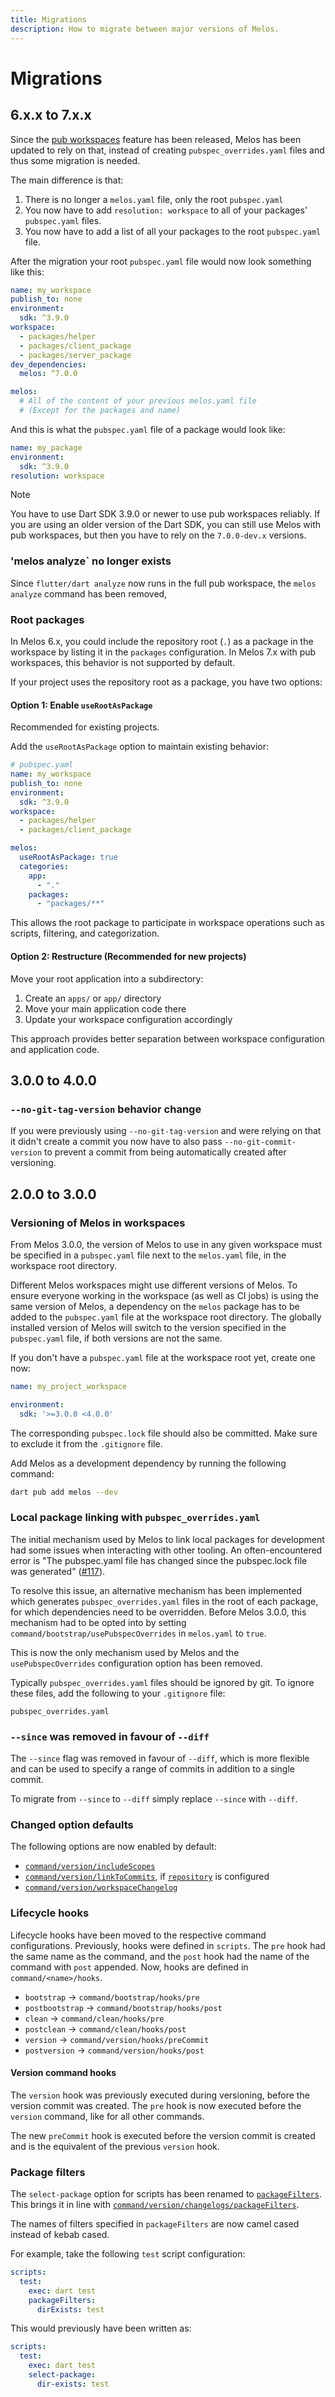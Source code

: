 ```yaml
---
title: Migrations
description: How to migrate between major versions of Melos.
---
```


# Migrations

## 6.x.x to 7.x.x

Since the [pub workspaces](https://dart.dev/tools/pub/workspaces) feature has
been released, Melos has been updated to rely on that, instead of creating
`pubspec_overrides.yaml` files and thus some migration is needed.

The main difference is that:
1. There is no longer a `melos.yaml` file, only the root `pubspec.yaml`
2. You now have to add `resolution: workspace` to all of your packages'
   `pubspec.yaml` files.
3. You now have to add a list of all your packages to the root `pubspec.yaml`
   file.

After the migration your root `pubspec.yaml` file would now look something like this:
```yaml
name: my_workspace
publish_to: none
environment:
  sdk: ^3.9.0
workspace:
  - packages/helper
  - packages/client_package
  - packages/server_package
dev_dependencies:
  melos: ^7.0.0

melos:
  # All of the content of your previous melos.yaml file
  # (Except for the packages and name)
```


And this is what the `pubspec.yaml` file of a package would look like:
```yaml
name: my_package
environment:
  sdk: ^3.9.0
resolution: workspace
```

> [!NOTE]
> You have to use Dart SDK 3.9.0 or newer to use pub workspaces reliably.
> If you are using an older version of the Dart SDK, you can still use Melos
> with pub workspaces, but then you have to rely on the `7.0.0-dev.x` versions.

### 'melos analyze` no longer exists

Since `flutter/dart analyze` now runs in the full pub workspace, the
`melos analyze` command has been removed,

### Root packages

In Melos 6.x, you could include the repository root (`.`) as a package in the
workspace by listing it in the `packages` configuration. In Melos 7.x with
pub workspaces, this behavior is not supported by default.

If your project uses the repository root as a package, you have two options:

#### Option 1: Enable `useRootAsPackage`

Recommended for existing projects.

Add the `useRootAsPackage` option to maintain existing behavior:

```yaml
# pubspec.yaml
name: my_workspace
publish_to: none
environment:
  sdk: ^3.9.0
workspace:
  - packages/helper
  - packages/client_package

melos:
  useRootAsPackage: true
  categories:
    app:
      - "."
    packages:
      - "packages/**"
```

This allows the root package to participate in workspace operations such as
scripts, filtering, and categorization.

#### Option 2: Restructure (Recommended for new projects)

Move your root application into a subdirectory:

1. Create an `apps/` or `app/` directory
2. Move your main application code there
3. Update your workspace configuration accordingly

This approach provides better separation between workspace configuration and
application code.

## 3.0.0 to 4.0.0

### `--no-git-tag-version` behavior change

If you were previously using `--no-git-tag-version` and were relying on that it
didn't create a commit you now have to also pass `--no-git-commit-version` to
prevent a commit from being automatically created after versioning.

## 2.0.0 to 3.0.0

### Versioning of Melos in workspaces

From Melos 3.0.0, the version of Melos to use in any given workspace must be
specified in a `pubspec.yaml` file next to the `melos.yaml` file, in the
workspace root directory.

Different Melos workspaces might use different versions of Melos. To ensure
everyone working in the workspace (as well as CI jobs) is using the same version
of Melos, a dependency on the `melos` package has to be added to the
`pubspec.yaml` file at the workspace root directory. The globally installed
version of Melos will switch to the version specified in the `pubspec.yaml`
file, if both versions are not the same.

If you don't have a `pubspec.yaml` file at the workspace root yet, create one
now:

```yaml
name: my_project_workspace

environment:
  sdk: '>=3.0.0 <4.0.0'
```

The corresponding `pubspec.lock` file should also be committed. Make sure to
exclude it from the `.gitignore` file.

Add Melos as a development dependency by running the following command:

```bash
dart pub add melos --dev
```

### Local package linking with `pubspec_overrides.yaml`

The initial mechanism used by Melos to link local packages for development had
some issues when interacting with other tooling. An often-encountered error is
"The pubspec.yaml file has changed since the pubspec.lock file was generated"
([#117](https://github.com/invertase/melos/issues/117)).

To resolve this issue, an alternative mechanism has been implemented which
generates `pubspec_overrides.yaml` files in the root of each package, for which
dependencies need to be overridden. Before Melos 3.0.0, this mechanism had to be
opted into by setting `command/bootstrap/usePubspecOverrides` in `melos.yaml` to
`true`.

This is now the only mechanism used by Melos and the `usePubspecOverrides`
configuration option has been removed.

Typically `pubspec_overrides.yaml` files should be ignored by git. To ignore
these files, add the following to your `.gitignore` file:

```
pubspec_overrides.yaml
```

### `--since` was removed in favour of `--diff`

The `--since` flag was removed in favour of `--diff`, which is more flexible and
can be used to specify a range of commits in addition to a single commit.

To migrate from `--since` to `--diff` simply replace `--since` with `--diff`.

### Changed option defaults

The following options are now enabled by default:

- [`command/version/includeScopes`](/configuration/overview#includescopes)
- [`command/version/linkToCommits`](/configuration/overview#linktocommits), if
  [`repository`](/configuration/overview#repository) is configured
- [`command/version/workspaceChangelog`](/configuration/overview#workspacechangelog)

### Lifecycle hooks

Lifecycle hooks have been moved to the respective command configurations.
Previously, hooks were defined in `scripts`. The `pre` hook had the same name as
the command, and the `post` hook had the name of the command with `post`
appended. Now, hooks are defined in `command/<name>/hooks`.

- `bootstrap` -> `command/bootstrap/hooks/pre`
- `postbootstrap` -> `command/bootstrap/hooks/post`
- `clean` -> `command/clean/hooks/pre`
- `postclean` -> `command/clean/hooks/post`
- `version` -> `command/version/hooks/preCommit`
- `postversion` -> `command/version/hooks/post`

#### Version command hooks

The `version` hook was previously executed during versioning, before the version
commit was created. The `pre` hook is now executed before the `version` command,
like for all other commands.

The new `preCommit` hook is executed before the version commit is created and is
the equivalent of the previous `version` hook.

### Package filters

The `select-package` option for scripts has been renamed to
[`packageFilters`](/configuration/scripts#packagefilters). This brings it in
line with
[`command/version/changelogs/packageFilters`](/configuration/overview#packagefilters).

The names of filters specified in `packageFilters` are now camel cased instead
of kebab cased.

For example, take the following `test` script configuration:

```yaml
scripts:
  test:
    exec: dart test
    packageFilters:
      dirExists: test
```

This would previously have been written as:

```yaml
scripts:
  test:
    exec: dart test
    select-package:
      dir-exists: test
```
